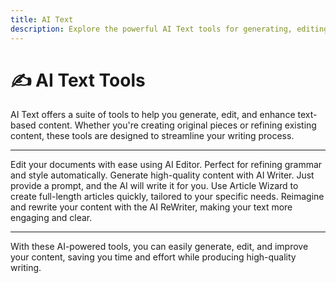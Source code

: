 ```yaml
---
title: AI Text
description: Explore the powerful AI Text tools for generating, editing, and refining content effortlessly.
---
```


# ✍️ AI Text Tools

AI Text offers a suite of tools to help you generate, edit, and enhance text-based content. Whether you're creating original pieces or refining existing content, these tools are designed to streamline your writing process.

---

<CardGroup cols={2}>
  <Card
    title="AI Editor"
    icon="square-1"
    href="https://mintlify.com/docs/quickstart"
  >
    Edit your documents with ease using AI Editor. Perfect for refining grammar and style automatically.
  </Card>
  <Card
    title="AI Writer"
    icon="square-2"
    href="https://mintlify.com/docs/development"
  >
    Generate high-quality content with AI Writer. Just provide a prompt, and the AI will write it for you.
  </Card>
  <Card
    title="Article Wizard"
    icon="square-3"
    href="https://mintlify.com/docs/article-wizard"
  >
    Use Article Wizard to create full-length articles quickly, tailored to your specific needs.
  </Card>
  <Card
    title="AI ReWriter"
    icon="square-4"
    href="https://mintlify.com/docs/rewriter"
  >
    Reimagine and rewrite your content with the AI ReWriter, making your text more engaging and clear.
  </Card>
</CardGroup>

---

With these AI-powered tools, you can easily generate, edit, and improve your content, saving you time and effort while producing high-quality writing.
